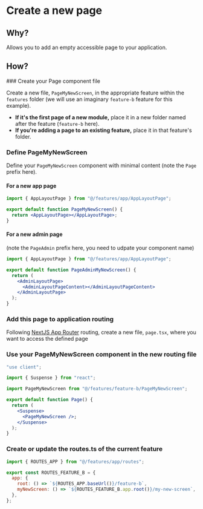 
# Create a new page

## Why?

Allows you to add an empty accessible page to your application.

## How?

<Steps>
### Create your Page component file

Create a new file, `PageMyNewScreen`, in the appropriate feature within the `features` folder (we will use an imaginary `feature-b` feature for this example).

- **If it's the first page of a new module,** place it in a new folder named after the feature (`feature-b` here).
- **If you're adding a page to an existing feature,** place it in that feature's folder.

<FileTree>
  <FileTree.Folder name="features" open>
    <FileTree.Folder name="feature-a" open />
    <FileTree.Folder name="feature-b" open>
      <FileTree.File name="PageMyNewScreen.tsx" />
      <FileTree.File name="routes.ts" />
    </FileTree.Folder>
  </FileTree.Folder>
</FileTree>

### Define PageMyNewScreen

Define your `PageMyNewScreen` component with minimal content (note the `Page` prefix here).

#### For a new app page

```jsx filename="/src/features/feature-b/PageMyNewScreen.tsx"
import { AppLayoutPage } from "@/features/app/AppLayoutPage";

export default function PageMyNewScreen() {
  return <AppLayoutPage></AppLayoutPage>;
}
```

#### For a new admin page

(note the `PageAdmin` prefix here, you need to udpate your component name)

```jsx filename="/src/features/feature-b/PageAdminMyNewScreen.tsx"
import { AppLayoutPage } from "@/features/app/AppLayoutPage";

export default function PageAdminMyNewScreen() {
  return (
    <AdminLayoutPage>
      <AdminLayoutPageContent></AdminLayoutPageContent>
    </AdminLayoutPage>
  );
}
```

### Add this page to application routing

Following [NextJS App Router](https://nextjs.org/docs/app/building-your-application/routing) routing,
create a new file, `page.tsx`, where you want to access the defined page

<FileTree>
  <FileTree.Folder name="app" open>
    <FileTree.Folder name="app" open>
      <FileTree.Folder name="(authenticated)" open>
        <FileTree.Folder name="feature-a" open />
        <FileTree.Folder name="feature-b" open>
          <FileTree.File name="page.tsx" />
        </FileTree.Folder>
      </FileTree.Folder>
    </FileTree.Folder>
  </FileTree.Folder>
</FileTree>

### Use your PageMyNewScreen component in the new routing file

```jsx filename="/src/app/app/(authenticated)/feature-b/page.tsx"
"use client";

import { Suspense } from "react";

import PageMyNewScreen from "@/features/feature-b/PageMyNewScreen";

export default function Page() {
  return (
    <Suspense>
      <PageMyNewScreen />;
    </Suspense>
  );
}
```

### Create or update the routes.ts of the current feature

```jsx {6} filename="/src/features/feature-b/routes.ts"
import { ROUTES_APP } from "@/features/app/routes";

export const ROUTES_FEATURE_B = {
  app: {
    root: () => `${ROUTES_APP.baseUrl()}/feature-b`,
    myNewScreen: () => `${ROUTES_FEATURE_B.app.root()}/my-new-screen`,
  },
};
```

</Steps>
